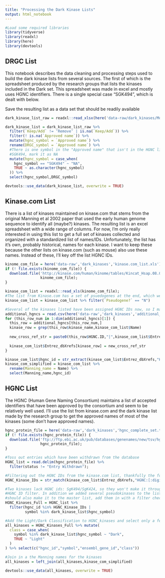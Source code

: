 ```yaml
---
title: "Processing the Dark Kinase Lists"
output: html_notebook
---
```


```r
#Load some required libraries
library(tidyverse)
library(readxl)
library(here)
library(devtools)
```

## DRGC List

This notebook describes the data cleaning and processing steps used to build the dark kinase lists from several sources. The first of which is the spreadsheet produced by the research groups that lists the kinases included in the Dark set. This spreadsheet was made in excel and mostly uses HGNC identifiers. There is a single special case "SGK494", which is dealt with below.

Save the resulting list as a data set that should be readily available 

```r
dark_kinase_list_raw = readxl::read_xlsx(here('data-raw/dark_kinases/Modified IDG Kinase List for NIH.xlsx'))

dark_kinase_list = dark_kinase_list_raw %>%
  filter(`Keep/Add` != 'Remove' | is.na(`Keep/Add`)) %>%
  filter(! is.na(`Approved name`)) %>%
  mutate(hgnc_symbol = `Approved name`) %>%
  rename(DRGC_symbol = `Approved name`) %>%
  #There is one symbol in the "Approved name" that isn't in the HGNC list:
  #SGK494, mark it as NA
  mutate(hgnc_symbol = case_when(
    hgnc_symbol == "SGK494" ~ "NA",
    TRUE ~ as.character(hgnc_symbol)
  )) %>%
  select(hgnc_symbol,DRGC_symbol)

devtools::use_data(dark_kinase_list, overwrite = TRUE)
```

## Kinase.com List

There is a list of kinases maintained on kinase.com that stems from the original Manning et al 2002 paper that used the early human genome sequence to identify all (maybe?) kinases. The resulting list is an excel spreadsheet with a wide range of columns. For now, I'm only really interested in using this list to get a full set of kinases collected and organized with a standardized list of names/IDs. Unfortunately, the list has it's own, probably historical, names for each kinase. I want to keep these because the other lists on kinase.com (such as mouse) also use these names. Instead of these, I'll key off the list HGNC IDs.

```r
kinome_com_file = here('data-raw','dark_kinases','kinase.com_list.xls')
if (! file.exists(kinome_com_file)) {
  download.file('http://kinase.com/human/kinome/tables/Kincat_Hsap.08.02.xls',
                kinome_com_file);
}

kinase_com_list = readxl::read_xls(kinome_com_file);
#The list from Kinase.com has a set of psuedogenes at the end, which we won't work with
kinase_com_list = kinase_com_list %>% filter(`Pseudogene?` == "N")

#Several of the kinases listed have been assigned HGNC IDs now, so I manually made a list of these 
additional_hgncs = read.csv(here('data-raw','dark_kinases','additional_hgnc_IDs.csv'))
for (this_row_num in 1:dim(additional_hgncs)[1]) {
  this_row = additional_hgncs[this_row_num,]
  kinase_row = grep(this_row$kinase_name,kinase_com_list$Name)
  
  new_cross_ref_str = paste0(this_row$HGNC.ID,"|",kinase_com_list$Entrez_dbXrefs[kinase_row])
  
  kinase_com_list$Entrez_dbXrefs[kinase_row] = new_cross_ref_str
}

kinase_com_list$hgnc_id = str_extract(kinase_com_list$Entrez_dbXrefs,"HGNC:[:digit:]+")
kinase_com_simplified = kinase_com_list %>%
  rename(Manning_name = Name) %>%
  select(Manning_name,hgnc_id)
```

## HGNC List

The HGNC (Human Gene Naming Consortium) maintains a list of accepted identifiers that have been approved by the consortium and seem to be relatively well used. I'll use the list from kinase.com and the dark kinase list made by the research group to get the approved names of most of the kinases (some don't have approved names).

```r
hgnc_protein_file = here('data-raw','dark_kinases','hgnc_complete_set.txt')
if (! file.exists(hgnc_protein_file)) {
  download.file('ftp://ftp.ebi.ac.uk/pub/databases/genenames/new/tsv/hgnc_complete_set.txt',
                hgnc_protein_file);
}

#Toss out entries which have been withdrawn from the database
HGNC_list = read.delim(hgnc_protein_file) %>%
  filter(status != "Entry Withdrawn");

#Filtering out the HGNC IDs from the kinase.com list, thankfully the format of the ID is identical to that used on the HGNC
HGNC_Kinase_IDs = str_match(kinase_com_list$Entrez_dbXrefs,"HGNC:[:digit:]+")

#Two kinases lack HGNC ids: SgK494/SgK424, so they won't make it through the
#HGNC ID filter. In addition we added several pseudokinases to the list, so they
#should also make it to the master list, add them in with a filter check.
HGNC_Kinases_Full = HGNC_list %>%
  filter(hgnc_id %in% HGNC_Kinase_IDs |
         symbol %in% dark_kinase_list$hgnc_symbol)

#Add the Light/Dark Classification to HGNC_kinases and select only a few columns
all_kinases = HGNC_Kinases_Full %>% mutate(
  class = case_when(
    symbol %in% dark_kinase_list$hgnc_symbol ~ "Dark",
    TRUE ~ "Light"
  )
) %>% select(c("hgnc_id","symbol","ensembl_gene_id","class"))

#Join in a the Manning names for the kinases
all_kinases = left_join(all_kinases,kinase_com_simplified)

devtools::use_data(all_kinases, overwrite = TRUE)
```
